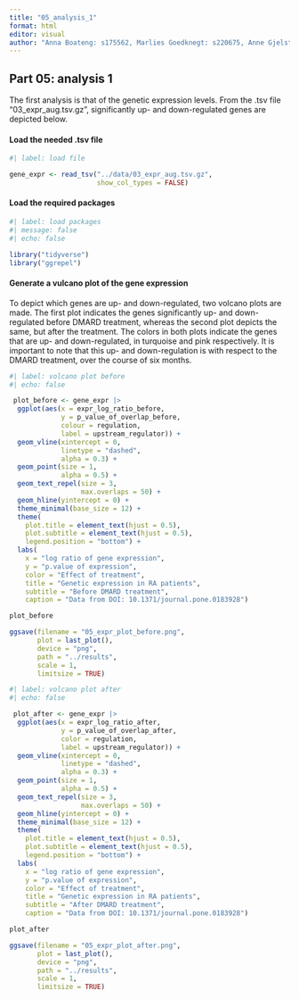 ```yaml
---
title: "05_analysis_1"
format: html
editor: visual
author: "Anna Boateng: s175562, Marlies Goedknegt: s220675, Anne Gjelstrup: s194530, Katja Jagd: s185395, Olivia Ronnenberg: s183359"
---
```


## Part 05: analysis 1

The first analysis is that of the genetic expression levels. From the .tsv file "03_expr_aug.tsv.gz", significantly up- and down-regulated genes are depicted below.

#### Load the needed .tsv file

```r
#| label: load file

gene_expr <- read_tsv("../data/03_expr_aug.tsv.gz",
                      show_col_types = FALSE)

```


#### Load the required packages

```r

#| label: load packages
#| message: false
#| echo: false

library("tidyverse")
library("ggrepel")

```

#### Generate a vulcano plot of the gene expression

To depict which genes are up- and down-regulated, two volcano plots are made. The first plot indicates the genes significantly up- and down-regulated before DMARD treatment, whereas the second plot depicts the same, but after the treatment. The colors in both plots indicate the genes that are up- and down-regulated, in turquoise and pink respectively. It is important to note that this up- and down-regulation is with respect to the DMARD treatment, over the course of six months.

```r

#| label: volcano plot before
#| echo: false

 plot_before <- gene_expr |>
  ggplot(aes(x = expr_log_ratio_before,
             y = p_value_of_overlap_before,
             colour = regulation,
             label = upstream_regulator)) +
  geom_vline(xintercept = 0,
             linetype = "dashed",
             alpha = 0.3) +
  geom_point(size = 1,
             alpha = 0.5) +
  geom_text_repel(size = 3,
                  max.overlaps = 50) +
  geom_hline(yintercept = 0) +
  theme_minimal(base_size = 12) +
  theme(
    plot.title = element_text(hjust = 0.5),
    plot.subtitle = element_text(hjust = 0.5),
    legend.position = "bottom") +
  labs(
    x = "log ratio of gene expression",
    y = "p.value of expression",
    color = "Effect of treatment",
    title = "Genetic expression in RA patients",
    subtitle = "Before DMARD treatment",
    caption = "Data from DOI: 10.1371/journal.pone.0183928")

plot_before

ggsave(filename = "05_expr_plot_before.png",
       plot = last_plot(),
       device = "png",
       path = "../results",
       scale = 1,
       limitsize = TRUE)

```

```r

#| label: volcano plot after
#| echo: false

 plot_after <- gene_expr |>
  ggplot(aes(x = expr_log_ratio_after,
             y = p_value_of_overlap_after,
             color = regulation,
             label = upstream_regulator)) +
  geom_vline(xintercept = 0,
             linetype = "dashed",
             alpha = 0.3) +
  geom_point(size = 1,
             alpha = 0.5) +
  geom_text_repel(size = 3,
                  max.overlaps = 50) +
  geom_hline(yintercept = 0) +
  theme_minimal(base_size = 12) +
  theme(
    plot.title = element_text(hjust = 0.5),
    plot.subtitle = element_text(hjust = 0.5),
    legend.position = "bottom") +
  labs(
    x = "log ratio of gene expression",
    y = "p.value of expression",
    color = "Effect of treatment",
    title = "Genetic expression in RA patients",
    subtitle = "After DMARD treatment",
    caption = "Data from DOI: 10.1371/journal.pone.0183928")

plot_after

ggsave(filename = "05_expr_plot_after.png",
       plot = last_plot(),
       device = "png",
       path = "../results",
       scale = 1,
       limitsize = TRUE)

```



